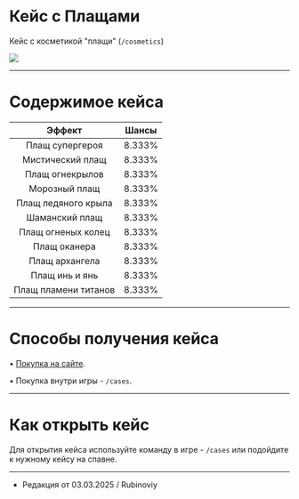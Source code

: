 # Кейс с Плащами
Кейс с косметикой "плащи" (```/cosmetics```)

<img src="https://s3.etty.su/wiki/survival/cases/plash.webp" />

--------

# Содержимое кейса

| Эффект | Шансы |
| :---------: | :---------: |
| Плащ супергероя | 8.333% |
| Мистический плащ | 8.333% |
| Плащ огнекрылов | 8.333% |
| Морозный плащ | 8.333% |
| Плащ ледяного крыла | 8.333% |
| Шаманский плащ | 8.333% |
| Плащ огненых колец | 8.333% |
| Плащ оканера | 8.333% |
| Плащ архангела | 8.333% |
| Плащ инь и янь | 8.333% |
| Плащ пламени титанов | 8.333% |

--------

# Способы получения кейса

 • [Покупка на сайте](https://www.etty.su).

 • Покупка внутри игры - ```/cases```.

--------

# Как открыть кейс

Для открытия кейса используйте команду в игре - ```/cases``` или подойдите к нужному кейсу на спавне.

--------

- Редакция от 03.03.2025 / Rubinoviy